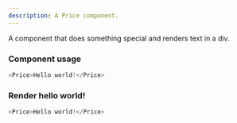 ```yaml
---
description: A Price component.
---
```



A component that does something special and renders text in a div.

### Component usage
```js
<Price>Hello world!</Price>
```

### Render hello world!

```js live
<Price>Hello world!</Price>
```
